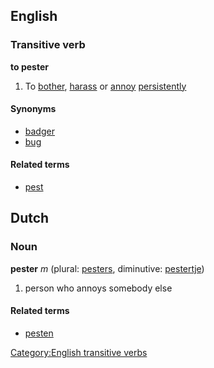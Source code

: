 ==English==
===Transitive verb===
'''to pester'''
#To [[bother]], [[harass]] or [[annoy]] [[persistently]]

====Synonyms====
*[[badger]]
*[[bug]]

====Related terms====
*[[pest]]

==Dutch==
===Noun===
'''pester''' ''m'' (plural: [[pesters]], diminutive: [[pestertje]])

# person who annoys somebody else

====Related terms====
*[[pesten]]
[[Category:English transitive verbs]]